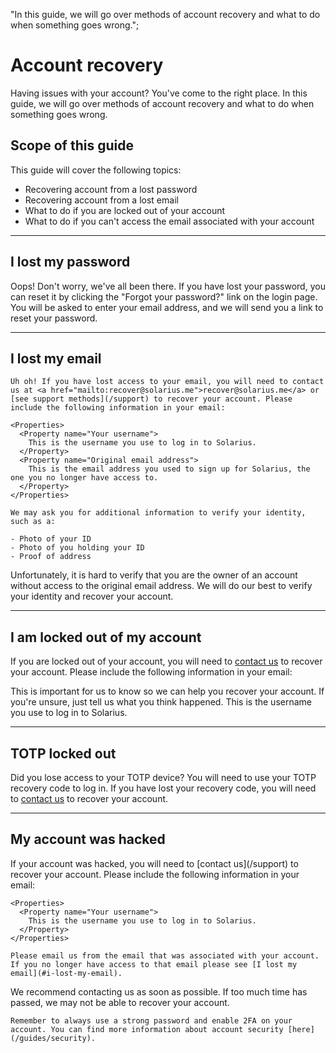   "In this guide, we will go over methods of account recovery and what to do when something goes wrong.";

# Account recovery

Having issues with your account? You've come to the right place. In this guide, we will go over methods of account recovery and what to do when something goes wrong.

## Scope of this guide

This guide will cover the following topics:

- Recovering account from a lost password
- Recovering account from a lost email
- What to do if you are locked out of your account
- What to do if you can't access the email associated with your account

---

## I lost my password

Oops! Don't worry, we've all been there. If you have lost your password, you can reset it by clicking the "Forgot your password?" link on the login page. You will be asked to enter your email address, and we will send you a link to reset your password.

---

## I lost my email

<Row>
  <Col>

    Uh oh! If you have lost access to your email, you will need to contact us at <a href="mailto:recover@solarius.me">recover@solarius.me</a> or [see support methods](/support) to recover your account. Please include the following information in your email:

    <Properties>
      <Property name="Your username">
        This is the username you use to log in to Solarius.
      </Property>
      <Property name="Original email address">
        This is the email address you used to sign up for Solarius, the one you no longer have access to.
      </Property>
    </Properties>

    We may ask you for additional information to verify your identity, such as a:

    - Photo of your ID
    - Photo of you holding your ID
    - Proof of address

  </Col>
  <Col>
    Unfortunately, it is hard to verify that you are the owner of an account without access to the original email address. We will do our best to verify your identity and recover your account.
  </Col>
</Row>

---

## I am locked out of my account

If you are locked out of your account, you will need to [contact us](/support) to recover your account. Please include the following information in your email:

<Properties>
  <Property name="Why you are locked out">
    This is important for us to know so we can help you recover your account. If
    you're unsure, just tell us what you think happened.
  </Property>
  <Property name="Your username">
    This is the username you use to log in to Solarius.
  </Property>
</Properties>

---

## TOTP locked out

Did you lose access to your TOTP device? You will need to use your TOTP recovery code to log in. If you have lost your recovery code, you will need to [contact us](/support) to recover your account.

---

## My account was hacked

<Row>
  <Col>
    If your account was hacked, you will need to [contact us](/support) to recover your account. Please include the following information in your email:

    <Properties>
      <Property name="Your username">
        This is the username you use to log in to Solarius.
      </Property>
    </Properties>

    Please email us from the email that was associated with your account. If you no longer have access to that email please see [I lost my email](#i-lost-my-email).

  </Col>
  <Col>
    We recommend contacting us as soon as possible. If too much time has passed, we may not be able to recover your account.

    Remember to always use a strong password and enable 2FA on your account. You can find more information about account security [here](/guides/security).

  </Col>
</Row>
